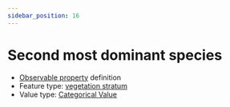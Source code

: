 ```yaml
---
sidebar_position: 16
---
```



# Second most dominant species

- [Observable property](/viewers/dawe-vocabs?uri=https://linked.data.gov.au/def/test/dawe-cv/909557e9-782f-45ea-8e89-8cf17a2c6ca6) definition
- Feature type: [vegetation stratum](http://linked.data.gov.au/def/tern-cv/32834f36-a478-45be-97f4-ff2ff51e9f5c)
- Value type: [Categorical Value](https://w3id.org/tern/ontologies/tern/CategoricalValue)


<Example protocolModule="plot-description" observableProperty="https://linked.data.gov.au/def/test/dawe-cv/909557e9-782f-45ea-8e89-8cf17a2c6ca6" />
